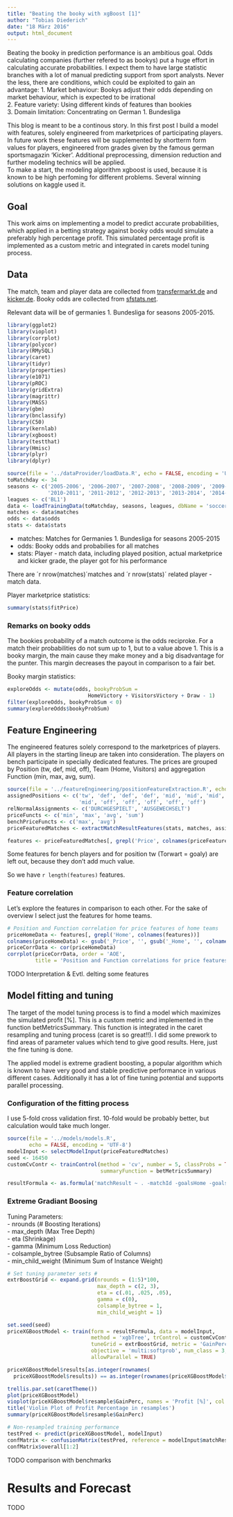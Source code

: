 ```yaml
---
title: "Beating the booky with xgBoost [1]"
author: "Tobias Diederich"
date: "18 März 2016"
output: html_document
---
```


Beating the booky in prediction performance is an ambitious goal. Odds calculating companies (further refered to as bookys) put a huge effort in calculating accurate probabilities. I expect them to have large statistic branches with a lot of manual predicting support from sport analysts. Never the less, there are conditions, which could be exploited to gain an advantage: 
1. Market behaviour: Bookys adjust their odds depending on market behaviour, which is expected to be irrational  
2. Feature variety: Using different kinds of features than bookies  
3. Domain limitation: Concentrating on German 1. Bundesliga  
  
  
This blog is meant to be a continous story. In this first post I build a model with features, solely engineered from marketprices of participating players. In future work these features will be supplemented by shortterm form values for players, engineered from grades given by the famous german sportsmagazin 'Kicker'. Additional preprocessing, dimension reduction and further modeling technics will be applied.  
To make a start, the modeling algorithm xgboost is used, because it is known to be high perfoming for different problems. Several winning solutions on kaggle used it.

## Goal

This work aims on implementing a model to predict accurate probabilities, which applied in a betting strategy against booky odds would simulate a preferably high percentage profit. This simulated percentage profit is implemented as a custom metric and integrated in carets model tuning process.


## Data

The match, team and player data are collected from [transfermarkt.de](http://www.transfermarkt.de/) and [kicker.de](http://www.kicker.de/). Booky odds are collected from [sfstats.net](http://de.sfstats.net/).

Relevant data will be of germanies 1. Bundesliga for seasons 2005-2015.  

```r
library(ggplot2)
library(vioplot)
library(corrplot)
library(polycor)
library(RMySQL)
library(caret)
library(tidyr)
library(properties)
library(e1071)
library(pROC)
library(gridExtra)
library(magrittr)
library(MASS)
library(gbm)
library(bnclassify)
library(C50)
library(kernlab)
library(xgboost)
library(testthat)
library(Hmisc)
library(plyr)
library(dplyr)
```

```r
source(file = '../dataProvider/loadData.R', echo = FALSE, encoding = 'UTF-8')
toMatchday <- 34
seasons <- c('2005-2006', '2006-2007', '2007-2008', '2008-2009', '2009-2010', 
             '2010-2011', '2011-2012', '2012-2013', '2013-2014', '2014-2015')
leagues <- c('BL1')
data <- loadTrainingData(toMatchday, seasons, leagues, dbName = 'soccerlabdata2.0')
matches <- data$matches
odds <- data$odds
stats <- data$stats
```

* matches: Matches for Germanies 1. Bundesliga for seasons 2005-2015  
* odds: Booky odds and probabilies for all matches  
* stats: Player - match data, including played position, actual marketprice and kicker grade, the player got for his performance  

There are ´r nrow(matches)´matches and ´r nrow(stats)´ related player - match data.

Player marketprice statistics:

```r
summary(stats$fitPrice)
```


### Remarks on booky odds

The bookies probability of a match outcome is the odds reciproke. For a match their probabilities do not sum up to 1, but to a value above 1. This is a booky margin, the main cause they make money and a big disadvantage for the punter. This margin decreases the payout in comparison to a fair bet.    

Booky margin statistics:

```r
exploreOdds <- mutate(odds, bookyProbSum = 
                          HomeVictory + VisitorsVictory + Draw - 1)
filter(exploreOdds, bookyProbSum < 0)
summary(exploreOdds$bookyProbSum)
```

## Feature Engineering

The engineered features solely correspond to the marketprices of players. All players in the starting lineup are taken into consideration. The players on bench participate in specially dedicated features. The prices are grouped by Position (tw, def, mid, off), Team (Home, Visitors) and aggregation Function (min, max, avg, sum).

```r
source(file = '../featureEngineering/positionFeatureExtraction.R', echo = FALSE, encoding = 'UTF-8')
assignedPositions <- c('tw', 'def', 'def', 'def', 'mid', 'mid', 'mid', 
                       'mid', 'off', 'off', 'off', 'off', 'off')
relNormalAssignments <- c('DURCHGESPIELT', 'AUSGEWECHSELT')
priceFuncts <- c('min', 'max', 'avg', 'sum')
benchPriceFuncts <- c('max', 'avg')
priceFeaturedMatches <- extractMatchResultFeatures(stats, matches, assignedPositions, relNormalAssignments, priceFuncts = priceFuncts, benchPriceFuncts = benchPriceFuncts)

features <- priceFeaturedMatches[, grepl('Price', colnames(priceFeaturedMatches))]
```

Some features for bench players and for position tw (Torwart = goaly) are left out, because they don't add much value.

So we have `r length(features)` features. 

### Feature correlation

Let's explore the features in comparison to each other. For the sake of overview I select just the features for home teams.

```r
# Position and Function correlation for price features of home teams
priceHomeData <- features[, grepl('Home', colnames(features))]
colnames(priceHomeData) <- gsub('_Price', '', gsub('_Home', '', colnames(priceHomeData)))
priceCorrData <- cor(priceHomeData)
corrplot(priceCorrData, order = 'AOE',
         title = 'Position and Function correlations for price features of home teams')
```

TODO Interpretation & Evtl. delting some features


## Model fitting and tuning

The target of the model tuning process is to find a model which maximizes the simulated profit [%]. This is a custom metric and implemented in the function betMetricsSummary. This function is integrated in the caret resampling and tuning process (caret is so great!!). I did some prework to find areas of parameter values which tend to give good results. Here, just the fine tuning is done.  
  
The applied model is extreme gradient boosting, a popular algorithm which is known to have very good and stable predictive performance in various different cases. Additionally it has a lot of fine tuning potential and supports parallel processing.


### Configuration of the fitting process

I use 5-fold cross validation first. 10-fold would be probably better, but calculation would take much longer.

```r
source(file = '../models/models.R', 
       echo = FALSE, encoding = 'UTF-8')
modelInput <- selectModelInput(priceFeaturedMatches)
seed <- 16450
customCvContr <- trainControl(method = 'cv', number = 5, classProbs = TRUE, 
                              summaryFunction = betMetricsSummary)

resultFormula <- as.formula('matchResult ~ . -matchId -goalsHome -goalsVisitors -goalDiff')
```

### Extreme Gradiant Boosing

Tuning Parameters:  
- nrounds (# Boosting Iterations)  
- max_depth (Max Tree Depth)  
- eta (Shrinkage)  
- gamma (Minimum Loss Reduction)  
- colsample_bytree (Subsample Ratio of Columns)   
- min_child_weight (Minimum Sum of Instance Weight)  

```r
# Set tuning parameter sets #
extrBoostGrid <- expand.grid(nrounds = (1:5)*100,
                             max_depth = c(2, 3),
                             eta = c(.01, .025, .05),
                             gamma = c(0),
                             colsample_bytree = 1,
                             min_child_weight = 1)

set.seed(seed)
priceXGBoostModel <- train(form = resultFormula, data = modelInput, 
                           method = 'xgbTree', trControl = customCvContr, 
                           tuneGrid = extrBoostGrid, metric = 'GainPerc',
                           objective = 'multi:softprob', num_class = 3, 
                           allowParallel = TRUE)

priceXGBoostModel$results[as.integer(rownames(
  priceXGBoostModel$results)) == as.integer(rownames(priceXGBoostModel$bestTune)), ]

trellis.par.set(caretTheme())
plot(priceXGBoostModel)
vioplot(priceXGBoostModel$resample$GainPerc, names = 'Profit [%]', col = 'green')
title('Violin Plot of Profit Percentage in resamples')
summary(priceXGBoostModel$resample$GainPerc)

# Non-resampled training performance
testPred <- predict(priceXGBoostModel, modelInput)
confMatrix <- confusionMatrix(testPred, reference = modelInput$matchResult)
confMatrix$overall[1:2]
```

TODO comparison with benchmarks


# Results and Forecast
TODO